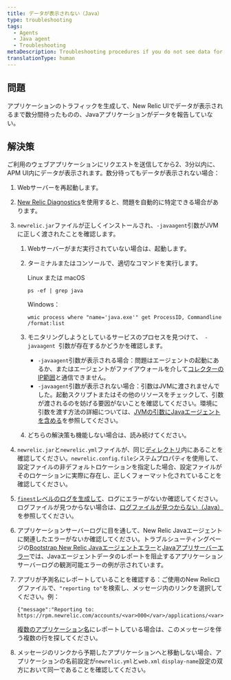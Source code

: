 ```yaml
---
title: データが表示されない（Java）
type: troubleshooting
tags:
  - Agents
  - Java agent
  - Troubleshooting
metaDescription: Troubleshooting procedures if you do not see data for your app in the New Relic UI after installing the Java agent.
translationType: human
---
```


## 問題

アプリケーションのトラフィックを生成して、New Relic UIでデータが表示されるまで数分間待ったものの、Javaアプリケーションがデータを報告していない。

## 解決策

ご利用のウェブアプリケーションにリクエストを送信してから2、3分以内に、APM UI内にデータが表示されます。数分待ってもデータが表示されない場合：

1. Webサーバーを再起動します。

2. [New Relic Diagnostics](/docs/agents/manage-apm-agents/troubleshooting/new-relic-diagnostics)を使用すると、問題を自動的に特定できる場合があります。

3. `newrelic.jar`ファイルが正しくインストールされ、`-javaagent`引数がJVMに正しく渡されたことを確認します。

   1. Webサーバーがまだ実行されていない場合は、起動します。

   2. ターミナルまたはコンソールで、適切なコマンドを実行します。

      Linux または macOS

      ```
      ps -ef | grep java
      ```

      Windows：

      ```
      wmic process where "name='java.exe'" get ProcessID, Commandline /format:list
      ```

   3. モニタリングしようとしているサービスのプロセスを見つけて、`  -javaagent  `引数が存在するかどうかを確認します。

      * `-javaagent`引数が表示される場合：問題はエージェントの起動にあるか、またはエージェントがファイアウォールを介して[コレクターのIP範囲](/docs/using-new-relic/cross-product-functions/install-configure/networks)と通信できません。
      * `-javaagent`引数が表示されない場合：引数はJVMに渡されませんでした。起動スクリプトまたはその他のリソースをチェックして、引数が渡されるのを妨げる要因がないことを確認してください。環境に引数を渡す方法の詳細については、[JVMの引数にJavaエージェントを含める](/docs/agents/java-agent/installation/include-java-agent-jvm-argument)を参照してください。

   4. どちらの解決策も機能しない場合は、読み続けてください。

4. `newrelic.jar`と`newrelic.yml`ファイルが、同じ[ディレクトリ](/docs/agents/manage-apm-agents/troubleshooting/find-agent-root-directory#java-agent)内にあることを確認してください。`newrelic.config.file`システムプロパティを使用して、設定ファイルの非デフォルトロケーションを指定した場合、設定ファイルがそのロケーションに実際に存在し、正しくフォーマット化されていることを確認してください。

5. [`finest`レベルのログを生成して](/docs/agents/java-agent/troubleshooting/generating-logs-troubleshooting)、ログにエラーがないか確認してください。ログファイルが見つからない場合は、[ログファイルが見つからない（Java）](/docs/agents/java-agent/troubleshooting/no-log-file-java)を参照してください。

6. アプリケーションサーバーログに目を通して、New Relic Javaエージェントに関連したエラーがないか確認してください。トラブルシューティングページの[Bootstrap New Relic Javaエージェントエラー](/docs/agents/java-agent/troubleshooting/error-bootstrapping-new-relic-java-agent)と[Javaアプリサーバーエラー](/docs/agents/java-agent/troubleshooting/errors-starting-java-app-server)では、Javaエージェントデータのレポートを阻止するアプリケーションサーバーログの観測可能エラーの例が示されています。

7. アプリが予測名にレポートしていることを確認する：ご使用のNew Relicログファイルで、`"reporting to"`を検索し、メッセージ内のリンクを選択してください。例：

   ```
   {"message":"Reporting to: https://rpm.newrelic.com/accounts/<var>000</var>/applications/<var>000000</var>"}
   ```

   [複数のアプリケーション名](/docs/apm/new-relic-apm/installation-configuration/using-multiple-names-app)にレポートしている場合は、このメッセージを伴う複数の行を探してください。

8. メッセージのリンクから予期したアプリケーションへと移動しない場合、アプリケーションの名前設定が`newrelic.yml`と`web.xml` `display-name`設定の双方において同一であることを確認してください。